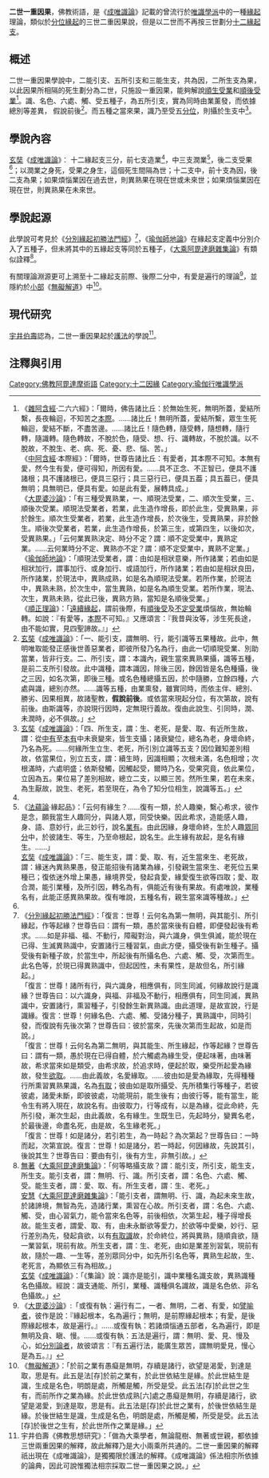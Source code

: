'''二世一重因果'''，佛教術語，是《[[成唯識論|成唯識論]]》記載的曾流行於[[唯識學派|唯識學派]]中的一種[[緣起|緣起]]理論，類似於[[分位緣起|分位緣起]]的三世二重因果說，但是以二世而不再按三世劃分[[十二緣起支|十二緣起支]]。

==概述==
二世一重因果學說中，二能引支、五所引支和三能生支，共為因，二所生支為果，以此因果所相隔的死生劃分為二世，只施設一重因果，能夠解說[[順生受業|順生受業]]和[[順後受業|順後受業]]<ref>
《[[雜阿含經|雜阿含經]]·二六六經》：「爾時，佛告諸比丘：於無始生死，無明所蓋，愛結所繫，長夜輪迴，不知苦之[[本際|本際]]。……諸比丘！無明所蓋，愛結所繫，眾生生死輪迴，愛結不斷，不盡苦邊。……諸比丘！隨色轉，隨受轉，隨想轉，隨行轉，隨識轉。隨色轉故，不脫於色，隨受、想、行、識轉故，不脫於識。以不脫故，不脫生、老、病、死、憂、悲、惱、苦。」<br />
《[[中阿含經|中阿含經]]·本際經》：「爾時，世尊告諸比丘：有愛者，其本際不可知。本無有愛，然今生有愛，便可得知，所因有愛。……具不正念、不正智已，便具不護諸根；具不護諸根已，便具三惡行；具三惡行已，便具五葢；具五葢已，便具無明；具無明已，便具有愛。如是此有愛，展轉具成。」<br />
《[[大毘婆沙論|大毘婆沙論]]》：「有三種受異熟業，一、順現法受業，二、順次生受業，三、順後次受業。順現法受業者，若業，此生造作增長，即於此生，受異熟果，非於餘生。順次生受業者，若業，此生造作增長，於次後生，受異熟果，非於餘生。順後次受業者，若業，此生造作增長，於第三生，或第四生，以後如次，受異熟果。」「云何業異熟決定、時分不定？謂：順不定受業中，異熟定業。……云何業時分不定、異熟亦不定？謂：順不定受業中，異熟不定業。」<br />
《[[瑜伽師地論|瑜伽師地論]]》：「順現法受業者，謂：由如是相狀意樂，所作諸業；若由如是相狀加行，謂事加行、或身加行、或語加行，所作諸業；若由如是相狀良田，所作諸業，於現法中，異熟成熟，如是名為順現法受業。若所作業，於現法中，異熟未熟，於次生中，當生異熟，如是名為順生受業。若所作業，現法、次生，異熟未熟，從此已後，異熟方熟，當知是名順後受業。」<br />
《[[順正理論|順正理論]]》：「[[遠續緣起|遠續緣起]]，謂前後際，有[[順後受業|順後受]]及[[不定受業|不定受業]]煩惱故，無始輪轉。如說：『有愛等，[[本際|本際]]不可知。』又應頌言：『我昔與汝等，涉生死長途，由不能如實，見四聖諦故。』」
</ref>。識、名色、六處、觸、受五種子，為五所引支，實為同時由業薰發，而依據總別等差異， 假說前後<ref name="yin">
[[玄奘|玄奘]]《[[成唯識論|成唯識論]]》：「一、能引支，謂無明、行，能引識等五果種故。此中，無明唯取能發正感後世善惡業者，即彼所發乃名為行，由此一切順現受業、別助當業，皆非行支。二、所引支，謂：本識內，親生當來異熟果攝，識等五種，是前二支所引發故。此中識種，謂本識因，除後三因，餘因皆是名色種攝，後之三因，如名次第，即後三種。或名色種總攝五因，於中隨勝，立餘四種，六處與識，總別亦然。……識等五種，由業熏發，雖實同時，而依主伴、總別、勝劣、因果相異，故諸聖教，'''假說前後'''。或依當來現起分位，有次第故，說有前後。由斯識等，亦說現行因時，定無現行義故。復由此說生、引同時，潤、未潤時，必不俱故。」
</ref>。而五種之當來果，識乃至受五[[分位|分位]]，則攝於生支中<ref name="suosheng">
[[玄奘|玄奘]]《[[成唯識論|成唯識論]]》：「四、所生支，謂：生、老死，是愛、取、有近所生故，謂：從[[中有|中有]]至[[四有|本有]]中未衰變來，皆生支攝；諸衰變位，總名為老，身壞命終，乃名為死。……何緣所生立生、老死，所引別立識等五支？因位難知差別相故，依當果位，別立五支，謂：續生時，因識相顯；次根未滿，名色相增；次根滿時，六處明盛；依斯發觸，因觸起受，爾時乃名，受果究竟，依此果位，立因為五。果位易了差別相故，總立二支，以顯三苦。然所生果，若在未來，為生厭故，說生、老死，若至現在，為令了知分位相生，說識等五。」
</ref>。

==學說內容==
[[玄奘|玄奘]]《[[成唯識論|成唯識論]]》：{{Cquote|此十二支，十因二果，定不同世。因中前七，與愛、取、有，或異或同。若二、三、七，各定同世。如是十二，一重因果，足顯輪轉，及離斷常，施設兩重，實為無用，或應過此，便致無窮。<ref>
[[窺基|窺基]]《[[成唯識論述記|成唯識論述記]]》：「前十支因，與後二支果，定不同世，以總異熟因，非造之身即受果故，亦非現業得果，是十二支，故約身死生為世，十因二果，決定不同。若約時分，此即不定，如[[順後受業|後報業]]等，過去造前七，次後身未熟，今身不起愛、取；次身方起，後後生受果，豈非愛、取，與生、老死，同在未來？故約大時分，以說三世，義即不定。<br />
今此所說，約身生死，以為世也，因中前七支，與愛、取、有，或異、或同世。若[[順生受業|順生受業]]，受初生時，其世必同；第二生已去，乃至[[順後受業|後報業]]等，世不同也，今身造業，至後後世，將受果時，方起愛、取故。薩婆多師，愛、取、有三，與前七種中初二，定不同世；與次五種，定得同世，於前世生、老死位中，起惑造業故。<br />
今此中十二支，定同世者，謂生、老死二，愛、取、有三，無明等前七，各定同世。由癡發業，熏發報種，必定同世故，前七支，不得別世；起煩惱水，潤先六種，轉名為有，亦非異時，非起能潤、隔世異時、方成所潤；生及老死，同世可知；故二、三、七，各定同世。此即定世，十支是因，二支是果；因在過去，果或現在，或在未來；因在現在，果未來世。<br />
一往而論，二世緣起，道理而言，亦三世也，過去十因，現在二果，未來二果，現在十因，即是二世十二緣起，亦可言三世。一往二世不定，故可三世，若前七在過去，愛、取、有三，在現在，生、老死二，在未來世，即十二支，通三世有，即十二支，或二世、三世，別身造業，別身潤業故。不同小乘，二因過去，五果現在，三因現在，二果未來，時分緣起，決定如是。」</ref>}}
十二緣起支三分，前七支造業<ref name="yin" />，中三支潤業<ref>
《[[法蘊論|法蘊論]]·緣起品》：「云何有緣生？……復有一類，於人趣樂，繫心希求，彼作是念，願我當生人趣同分，與諸人眾，同受快樂。因此希求，造能感人趣，身、語、意妙行，此三妙行，說名[[業有|業有]]。由此因緣，身壞命終，生於人趣[[眾同分|眾同分]]中，於彼諸生、等生，乃至命根起，說名生。此生緣有故起，是名有緣生。……」<br />
[[玄奘|玄奘]]《[[成唯識論|成唯識論]]》：「三、能生支，謂：愛、取、有，近生當來生、老死故，謂：緣迷內異熟果愚，發正能招後有諸業為緣，引發親生當來生、老死位五果種已；復依迷外增上果愚，緣境界受，發起貪愛，緣愛復生欲等四取；愛、取合潤，能引業種，及所引因，轉名為有，俱能近有後有果故。有處唯說，業種名有，此能正感異熟果故。復有唯說，五種名有，親生當來識等種故。」
</ref>，後二支受果<ref name="suosheng" />；以潤業之身死，受果之身生，這個死生間隔為世；十二支中，前十支為因，後二支為果；如果煩惱業因在過去世，則異熟果在現在世或未來世；如果煩惱業因在現在世，則異熟果在未來世。

==學說起源==
此學說可考見於《[[分別緣起初勝法門經|分別緣起初勝法門經]]》<ref>
《[[分別緣起初勝法門經|分別緣起初勝法門經]]》：「復言：世尊！云何名為第一無明，與其能引、所引緣起，作等起緣？世尊告曰：謂有一類，愚於當來後有自體，即便發起後有希求。……如是非福、福、不動行，障礙對治，與六識身，俱生俱滅，能於現在已得、生滅異熟識中，安置諸行三種習氣，由此方便，攝受後有新生種子。攝受後有新種子故，於當生中，所起後有所攝名色、六處、觸、受，次第而生。此名色等，於現已得異熟識中，但起因性，未有果性，是故但名，所引緣起。」<br />「復言：世尊！諸所有行，與六識身，相應俱有，同生同滅，何緣故說行是識緣？世尊告曰：以六識身，與福、非福及不動行，相應俱有，同生同滅，異熟識中，安置諸行，熏習種子，引發餘生新異熟識。由此道理，是故宣說，行是識緣。復言：世尊！何緣名色、六處、觸、受諸分種子，異熟識中，同時引發，而復說有先後次第？世尊告曰：彼於當來，先後次第而生起故，如是而說。」<br />「復言：世尊！云何名為第二無明，與其能生、所生緣起，作等起緣？世尊告曰：謂有一類，愚於現在已得自體，於六觸處為緣生受，便起味著，由味著故，希求當來如是類受，由希求故，於追求時，便起於取，樂受所起愛為緣故，發生[[欲取|欲取]]。……由此義故，名愛緣取。……彼由如是愛為緣取，先得種種行所熏習異熟果識，名為[[有取|有取]]；彼由如是取所攝受、先所積集行等種子，若彼彼處，諸愛未斷，即彼彼處，功能現前，能生後有；由彼行等，能有當生，能令生有將入現在，故說名有。由彼取力，行等成有，以是為緣，從此命終，先所引發，漸次生起，由此義故，名有緣生。生既生已，先起時分，變異名老，於最後邊，命盡名死，由是故，名生緣老死。」<br />
「復言：世尊！如是諸分，若引若生，為一時起？為次第起？世尊告曰：一時而起，次第宣說。復言：世尊！如是諸分，若一時起，何因緣故，先說其引，後說其生？世尊告曰：要由有引，後有方生，非無引故。」
</ref>，《[[瑜伽師地論|瑜伽師地論]]》在緣起支定義中分別介入了五種子，但未將其中的五緣起支等同於五種子，《[[大乘阿毘達磨雜集論|大乘阿毘達磨雜集論]]》有類似詮釋<ref>
[[無著|無著]]《[[大乘阿毘達磨集論|大乘阿毘達磨集論]]》：「何等略攝支故？謂：能引支，所引支，能生支，所生支。能引支者，謂：無明、行、識。所引支者，謂：名色、六處、觸、受。能生支者，謂：愛、取、有。所生支者，謂：生、老死。」<br />
[[安慧|安慧]]《[[大乘阿毘達磨雜集論|大乘阿毘達磨雜集論]]》：「能引支者，謂無明、行、識，為起未來生故，於諸諦境，無智為先，造諸行業，熏習在心故。所引支者，謂：名色、六處、觸、受，由心習氣力，能令當來名色等，前後相依，次第生起，種子得增長故。能生支者，謂愛、取、有，由未永斷欲等愛力，於欲等中愛樂，妙行、惡行差別為先，發起貪欲，以有[[有取識|有取識]]故，於命終位，將與異熟，隨順貪欲，隨一業習氣，現前有故。所生支者，謂：生、老死，由如是業差別習氣，現前有故，隨於一趣、一生等，差別眾同分中，如先所引名色等，異熟生起故，生、老死言，為顯依三有為相故。」<br />
[[玄奘|玄奘]]《[[成唯識論|成唯識論]]》：「《集論》說：識亦是能引，識中業種名識支故，異熟識種名色攝故。經說：識支通能、所引，業種、識種俱名識故，識是名色依、非名色攝故。」</ref>。

有關理論淵源更可上溯至十二緣起支前際、後際二分中，有愛是遍行的理論<ref>
《[[大毘婆沙論|大毘婆沙論]]》:「或復有執：遍行有二，一者、無明，二者、有愛，如[[譬喻者|譬喻者]]，彼作是說：『緣起根本，名為遍行；無明，是前際緣起根本；有愛，是後際緣起根本，故是遍行。』……或復有執：若諸煩惱通五部者，名為遍行，即是無明及貪、瞋、慢。……或復有執：五法是遍行，謂：無明、愛、見、慢及心，如[[分別論者|分別論者]]，故彼頌言：『有五遍行法，能廣生眾苦，謂無明愛見，慢心是為五。』」</ref>，並隱約於[[小部_(佛經)|小部]]《[[無礙解道|無礙解道]]》中<ref>
《[[無礙解道|無礙解道]]》：「於前之業有愚癡是無明，存續是諸行，欲望是渴愛，到達是取，思是有。此五是法[存]於前之業有，於此世依結生是緣。於此世結生是識，生成是名色，明朗是處，所觸是觸，所受是受。此五法[存]於此世之生有，而前所作之業為緣。於此世依成熟[六]處之愚癡是無明，存續是諸行，欲望是渴愛，到達是取，思是有。此五法是[存]於此世之業有，於後世依結生是緣。於後世結生是識，生成是名色，明朗是處，所觸是觸，所受是受。此五法[存]於後世之生有，於此世所作之業是緣。」</ref>。

==現代研究==

[[宇井伯壽|宇井伯壽]]認為，二世一重因果起於[[护法_(人名)|護法]]的學說<ref>宇井伯壽《佛教思想研究》：「做為大乘學者，無論龍樹、無著或世親，都依據三世兩重因果的解釋，故此解釋乃是大小兩乘所共通的。二世一重因果的解釋祇出現在《成唯識論》，是獨獨限於護法的解釋。《成唯識論》係法相宗所依據的論典，因此可說惟獨法相宗採取二世一重因果之說。」</ref>。

==注釋與引用==
{{reflist|2}}

[[Category:佛教阿毘達摩術語|Category:佛教阿毘達摩術語]]
[[Category:十二因緣|Category:十二因緣]]
[[Category:瑜伽行唯識學派|Category:瑜伽行唯識學派]]